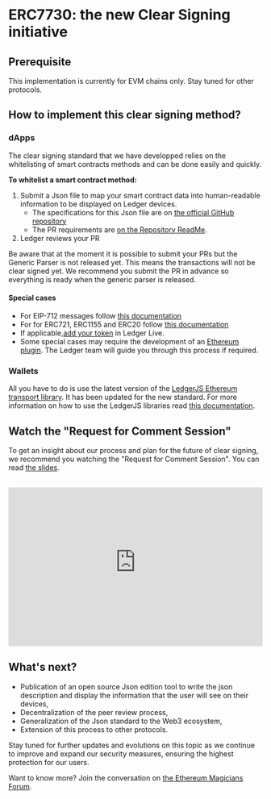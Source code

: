 
# ERC7730: the new Clear Signing initiative

## Prerequisite

This implementation is currently for EVM chains only. Stay tuned for other protocols.

## How to implement this clear signing method?

### dApps

The clear signing standard that we have developped relies on the whitelisting of smart contracts methods and can be done easily and quickly.

**To whitelist a smart contract method:**

1. Submit a Json file to map your smart contract data into human-readable information to be displayed on Ledger devices. 
	- The specifications for this Json file are on [the official GitHub repository](https://github.com/LedgerHQ/clear-signing-erc7730-registry/blob/master/specs/erc-7730.md)
	- The PR requirements are [on the Repository ReadMe](https://github.com/LedgerHQ/clear-signing-erc7730-registry).
2. Ledger reviews your PR

<Callout type="info" emoji="ℹ️">
	Be aware that at the moment it is possible to submit your PRs but the Generic Parser is not released yet. This means the transactions will not be clear signed yet. We recommend you submit the PR in advance so everything is ready when the generic parser is released. 
</Callout>


#### Special cases

- For EIP-712 messages follow [this documentation](./eip712)
- For for ERC721, ERC1155 and ERC20 follow [this documentation](./nft)
- If applicable,[add your token](..tokens/integrating-tokens) in Ledger Live.
- Some special cases may require the development of an [Ethereum plugin](../device-app/develop/code/plugin). The Ledger team will guide you through this process if required.


### Wallets

All you have to do is use the latest version of the [LedgerJS Ethereum transport library](https://github.com/LedgerHQ/ledger-live/tree/b2163a6eaafd46390d4a14bad8e62fcc10454c05/libs/ledgerjs/packages/hw-app-eth). It has been updated for the new standard. For more information on how to use the LedgerJS libraries read [this documentation](./connectivity/ledgerJS).

## Watch the "Request for Comment Session"

To get an insight about our process and plan for the future of clear signing, we recommend you watching the "Request for Comment Session". You can read [the slides](https://www.keepandshare.com/doc13/view.php?id=32202&da=y).

<br/>

<iframe width="100%" height="315" src="https://www.youtube-nocookie.com//embed/-O7aX6vUvs8?si=ypUZmsQyyGPYcNn7" title="YouTube video player" frameBorder="0" allow="accelerometer; autoplay; clipboard-write; encrypted-media; gyroscope; picture-in-picture" allowFullScreen></iframe>


## What's next?

- Publication of an open source Json edition tool to write the json description and display the information that the user will see on their devices,
- Decentralization of the peer review process, 
- Generalization of the Json standard to the Web3 ecosystem, 
- Extension of this process to other protocols. 

Stay tuned for further updates and evolutions on this topic as we continue to improve and expand our security measures, ensuring the highest protection for our users. 

Want to know more? Join the conversation on [the Ethereum Magicians Forum](https://ethereum-magicians.org/t/eip-7730-proposal-for-a-clear-signing-standard-format-for-wallets/20403). 

